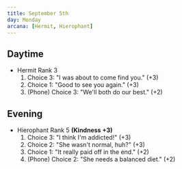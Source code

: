 ```yaml
---
title: September 5th
day: Monday
arcana: [Hermit, Hierophant]
---
```


## Daytime
- Hermit Rank 3
    1. Choice 3: "I was about to come find you." (+3)
    1. Choice 1: "Good to see you again." (+3)
    1. (Phone) Choice 3: "We'll both do our best." (+2)

## Evening
- Hierophant Rank 5 **(Kindness +3)**
    1. Choice 3: "I think I'm addicted!" (+3)
    1. Choice 2: "She wasn't normal, huh?" (+3)
    1. Choice 1: "It really paid off in the end." (+2)
    1. (Phone) Choice 2: "She needs a balanced diet." (+2)